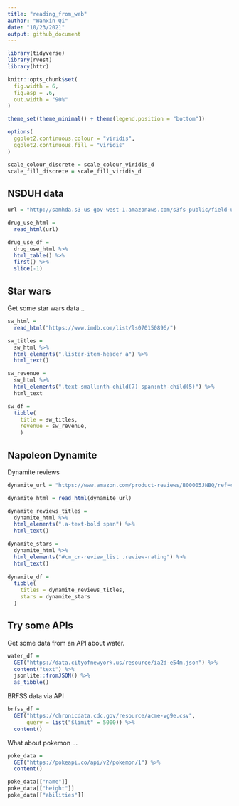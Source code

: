 ```yaml
---
title: "reading_from_web"
author: "Wanxin Qi"
date: "10/23/2021"
output: github_document
---
```


```r
library(tidyverse)
library(rvest)
library(httr)

knitr::opts_chunk$set(
  fig.width = 6,
  fig.asp = .6,
  out.width = "90%"
)

theme_set(theme_minimal() + theme(legend.position = "bottom"))

options(
  ggplot2.continuous.colour = "viridis",
  ggplot2.continuous.fill = "viridis"
)

scale_colour_discrete = scale_colour_viridis_d
scale_fill_discrete = scale_fill_viridis_d
```

## NSDUH data

```r
url = "http://samhda.s3-us-gov-west-1.amazonaws.com/s3fs-public/field-uploads/2k15StateFiles/NSDUHsaeShortTermCHG2015.htm"

drug_use_html =
  read_html(url)

drug_use_df = 
  drug_use_html %>%
  html_table() %>%
  first() %>%
  slice(-1)
```

## Star wars

Get some star wars data ..

```r
sw_html = 
  read_html("https://www.imdb.com/list/ls070150896/")

sw_titles = 
  sw_html %>%
  html_elements(".lister-item-header a") %>%
  html_text()

sw_revenue =
  sw_html %>%
  html_elements(".text-small:nth-child(7) span:nth-child(5)") %>%
  html_text

sw_df =
  tibble(
    title = sw_titles,
    revenue = sw_revenue,
    )
```

## Napoleon Dynamite

Dynamite reviews

```r
dynamite_url = "https://www.amazon.com/product-reviews/B00005JNBQ/ref=cm_cr_arp_d_viewopt_rvwer?ie=UTF8&reviewerType=avp_only_reviews&sortBy=recent&pageNumber=1"

dynamite_html = read_html(dynamite_url)

dynamite_reviews_titles =
  dynamite_html %>%
  html_elements(".a-text-bold span") %>%
  html_text()

dynamite_stars =
  dynamite_html %>%
  html_elements("#cm_cr-review_list .review-rating") %>%
  html_text()
  
dynamite_df =
  tibble(
    titles = dynamite_reviews_titles,
    stars = dynamite_stars
  )
```

## Try some APIs

Get some data from an API about water.

```r
water_df =
  GET("https://data.cityofnewyork.us/resource/ia2d-e54m.json") %>%
  content("text") %>%
  jsonlite::fromJSON() %>%
  as_tibble()
```

BRFSS data via API

```r
brfss_df =
  GET("https://chronicdata.cdc.gov/resource/acme-vg9e.csv",
      query = list("$limit" = 5000)) %>%
  content()
```

What about pokemon ...

```r
poke_data =
  GET("https://pokeapi.co/api/v2/pokemon/1") %>%
  content()

poke_data[["name"]]
poke_data[["height"]]
poke_data[["abilities"]]
```

